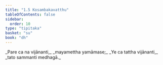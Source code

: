 ```yaml
---
title: "1.5 Kosambakavatthu"
tableOfContents: false
sidebar:
  order: 10
type: "tipitaka"
basket: "su"
book: "dh"
---
```



<DynamicBreadcrumb />

<Division number="6" book="dh" bookNo="18" page="14">

<Paragraph number="7" type="verses" book="dh">
_Pare ca na vijānanti,_  
_mayamettha yamāmase;_  
_Ye ca tattha vijānanti,_  
_tato sammanti medhagā._
</Paragraph>
</Division>